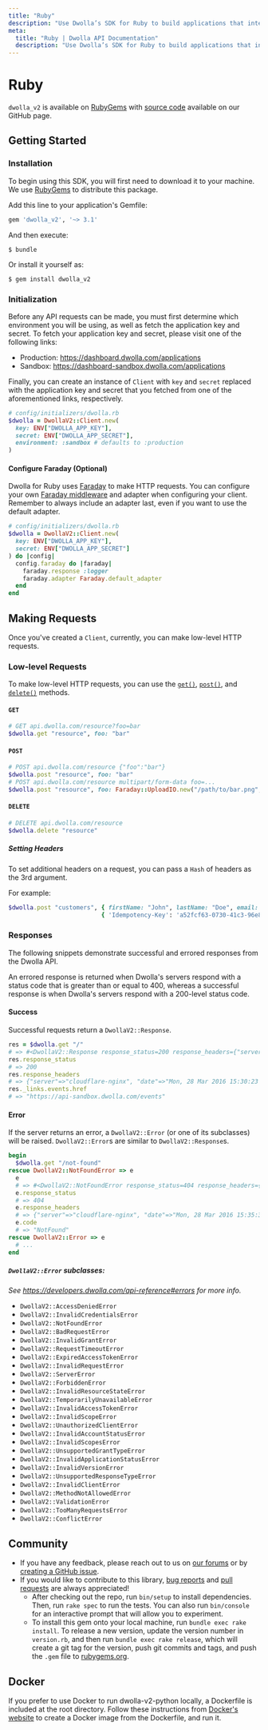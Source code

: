 ```yaml
---
title: "Ruby"
description: "Use Dwolla’s SDK for Ruby to build applications that interact with the Dwolla API to perform account-to-account payment functions."
meta:
  title: "Ruby | Dwolla API Documentation"
  description: "Use Dwolla’s SDK for Ruby to build applications that interact with the Dwolla API to perform account-to-account payment functions."
---
```


# Ruby

`dwolla_v2` is available on [RubyGems](https://rubygems.org/gems/dwolla_v2) with [source code](https://github.com/Dwolla/dwolla-v2-ruby) available on our GitHub page.

## Getting Started

### Installation

To begin using this SDK, you will first need to download it to your machine. We use [RubyGems](https://rubygems.org/gems/dwolla_v2) to distribute this package.

Add this line to your application's Gemfile:

```ruby
gem 'dwolla_v2', '~> 3.1'
```

And then execute:

    $ bundle

Or install it yourself as:

    $ gem install dwolla_v2

### Initialization

Before any API requests can be made, you must first determine which environment you will be using, as well as fetch the application key and secret. To fetch your application key and secret, please visit one of the following links:

- Production: https://dashboard.dwolla.com/applications
- Sandbox: https://dashboard-sandbox.dwolla.com/applications

Finally, you can create an instance of `Client` with `key` and `secret` replaced with the application key and secret that you fetched from one of the aforementioned links, respectively.

```ruby
# config/initializers/dwolla.rb
$dwolla = DwollaV2::Client.new(
  key: ENV["DWOLLA_APP_KEY"],
  secret: ENV["DWOLLA_APP_SECRET"],
  environment: :sandbox # defaults to :production
)
```

#### Configure Faraday (Optional)

Dwolla for Ruby uses [Faraday][faraday] to make HTTP requests. You can configure your own
[Faraday middleware][faraday-middleware] and adapter when configuring your client. Remember to
always include an adapter last, even if you want to use the default adapter.

[faraday]: https://github.com/lostisland/faraday
[faraday-middleware]: https://github.com/lostisland/faraday_middleware

```ruby
# config/initializers/dwolla.rb
$dwolla = DwollaV2::Client.new(
  key: ENV["DWOLLA_APP_KEY"],
  secret: ENV["DWOLLA_APP_SECRET"]
) do |config|
  config.faraday do |faraday|
    faraday.response :logger
    faraday.adapter Faraday.default_adapter
  end
end
```

## Making Requests

Once you've created a `Client`, currently, you can make low-level HTTP requests.

### Low-level Requests

To make low-level HTTP requests, you can use the [`get()`](#get), [`post()`](#post), and [`delete()`](#delete) methods.

#### `GET`

```ruby
# GET api.dwolla.com/resource?foo=bar
$dwolla.get "resource", foo: "bar"
```

#### `POST`

```ruby
# POST api.dwolla.com/resource {"foo":"bar"}
$dwolla.post "resource", foo: "bar"
# POST api.dwolla.com/resource multipart/form-data foo=...
$dwolla.post "resource", foo: Faraday::UploadIO.new("/path/to/bar.png", "image/png")
```

#### `DELETE`

```ruby
# DELETE api.dwolla.com/resource
$dwolla.delete "resource"
```

##### Setting Headers

To set additional headers on a request, you can pass a `Hash` of headers as the 3rd argument.

For example:

```ruby
$dwolla.post "customers", { firstName: "John", lastName: "Doe", email: "jd@doe.com" },
                          { 'Idempotency-Key': 'a52fcf63-0730-41c3-96e8-7147b5d1fb01' }
```

### Responses

The following snippets demonstrate successful and errored responses from the Dwolla API.

An errored response is returned when Dwolla's servers respond with a status code that is greater than or equal to 400, whereas a successful response is when Dwolla's servers respond with a 200-level status code.

#### Success

Successful requests return a `DwollaV2::Response`.

```ruby
res = $dwolla.get "/"
# => #<DwollaV2::Response response_status=200 response_headers={"server"=>"cloudflare-nginx", "date"=>"Mon, 28 Mar 2016 15:30:23 GMT", "content-type"=>"application/vnd.dwolla.v1.hal+json; charset=UTF-8", "content-length"=>"150", "connection"=>"close", "set-cookie"=>"__cfduid=d9dcd0f586c166d36cbd45b992bdaa11b1459179023; expires=Tue, 28-Mar-17 15:30:23 GMT; path=/; domain=.dwolla.com; HttpOnly", "x-request-id"=>"69a4e612-5dae-4c52-a6a0-2f921e34a88a", "cf-ray"=>"28ac1f81875941e3-MSP"} {"_links"=>{"events"=>{"href"=>"https://api-sandbox.dwolla.com/events"}, "webhook-subscriptions"=>{"href"=>"https://api-sandbox.dwolla.com/webhook-subscriptions"}}}>
res.response_status
# => 200
res.response_headers
# => {"server"=>"cloudflare-nginx", "date"=>"Mon, 28 Mar 2016 15:30:23 GMT", "content-type"=>"application/vnd.dwolla.v1.hal+json; charset=UTF-8", "content-length"=>"150", "connection"=>"close", "set-cookie"=>"__cfduid=d9dcd0f586c166d36cbd45b992bdaa11b1459179023; expires=Tue, 28-Mar-17 15:30:23 GMT; path=/; domain=.dwolla.com; HttpOnly", "x-request-id"=>"69a4e612-5dae-4c52-a6a0-2f921e34a88a", "cf-ray"=>"28ac1f81875941e3-MSP"}
res._links.events.href
# => "https://api-sandbox.dwolla.com/events"
```

#### Error

If the server returns an error, a `DwollaV2::Error` (or one of its subclasses) will be raised.
`DwollaV2::Error`s are similar to `DwollaV2::Response`s.

```ruby
begin
  $dwolla.get "/not-found"
rescue DwollaV2::NotFoundError => e
  e
  # => #<DwollaV2::NotFoundError response_status=404 response_headers={"server"=>"cloudflare-nginx", "date"=>"Mon, 28 Mar 2016 15:35:32 GMT", "content-type"=>"application/vnd.dwolla.v1.hal+json; profile=\"http://nocarrier.co.uk/profiles/vnd.error/\"; charset=UTF-8", "content-length"=>"69", "connection"=>"close", "set-cookie"=>"__cfduid=da1478bfdf3e56275cd8a6a741866ccce1459179332; expires=Tue, 28-Mar-17 15:35:32 GMT; path=/; domain=.dwolla.com; HttpOnly", "access-control-allow-origin"=>"*", "x-request-id"=>"667fca74-b53d-43db-bddd-50426a011881", "cf-ray"=>"28ac270abca64207-MSP"} {"code"=>"NotFound", "message"=>"The requested resource was not found."}>
  e.response_status
  # => 404
  e.response_headers
  # => {"server"=>"cloudflare-nginx", "date"=>"Mon, 28 Mar 2016 15:35:32 GMT", "content-type"=>"application/vnd.dwolla.v1.hal+json; profile=\"http://nocarrier.co.uk/profiles/vnd.error/\"; charset=UTF-8", "content-length"=>"69", "connection"=>"close", "set-cookie"=>"__cfduid=da1478bfdf3e56275cd8a6a741866ccce1459179332; expires=Tue, 28-Mar-17 15:35:32 GMT; path=/; domain=.dwolla.com; HttpOnly", "access-control-allow-origin"=>"*", "x-request-id"=>"667fca74-b53d-43db-bddd-50426a011881", "cf-ray"=>"28ac270abca64207-MSP"}
  e.code
  # => "NotFound"
rescue DwollaV2::Error => e
  # ...
end
```

##### `DwollaV2::Error` subclasses:

_See https://developers.dwolla.com/api-reference#errors for more info._

- `DwollaV2::AccessDeniedError`
- `DwollaV2::InvalidCredentialsError`
- `DwollaV2::NotFoundError`
- `DwollaV2::BadRequestError`
- `DwollaV2::InvalidGrantError`
- `DwollaV2::RequestTimeoutError`
- `DwollaV2::ExpiredAccessTokenError`
- `DwollaV2::InvalidRequestError`
- `DwollaV2::ServerError`
- `DwollaV2::ForbiddenError`
- `DwollaV2::InvalidResourceStateError`
- `DwollaV2::TemporarilyUnavailableError`
- `DwollaV2::InvalidAccessTokenError`
- `DwollaV2::InvalidScopeError`
- `DwollaV2::UnauthorizedClientError`
- `DwollaV2::InvalidAccountStatusError`
- `DwollaV2::InvalidScopesError`
- `DwollaV2::UnsupportedGrantTypeError`
- `DwollaV2::InvalidApplicationStatusError`
- `DwollaV2::InvalidVersionError`
- `DwollaV2::UnsupportedResponseTypeError`
- `DwollaV2::InvalidClientError`
- `DwollaV2::MethodNotAllowedError`
- `DwollaV2::ValidationError`
- `DwollaV2::TooManyRequestsError`
- `DwollaV2::ConflictError`

## Community

- If you have any feedback, please reach out to us on [our forums](https://discuss.dwolla.com/) or by [creating a GitHub issue](https://github.com/Dwolla/dwolla-v2-ruby/issues/new).
- If you would like to contribute to this library, [bug reports](https://github.com/Dwolla/dwolla-v2-ruby/issues) and [pull requests](https://github.com/Dwolla/dwolla-v2-ruby/pulls) are always appreciated!
  - After checking out the repo, run `bin/setup` to install dependencies. Then, run `rake spec` to run the tests. You can also run `bin/console` for an interactive prompt that will allow you to experiment.
  - To install this gem onto your local machine, run `bundle exec rake install`. To release a new version, update the version number in `version.rb`, and then run `bundle exec rake release`, which will create a git tag for the version, push git commits and tags, and push the `.gem` file to [rubygems.org](https://rubygems.org).

## Docker

If you prefer to use Docker to run dwolla-v2-python locally, a Dockerfile is included at the root directory.
Follow these instructions from [Docker's website](https://docs.docker.com/build/hellobuild/) to create a Docker image from the Dockerfile, and run it.
